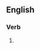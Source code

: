 ==English==

===Verb===
{{head|en|present participle}}

# {{present participle of|evangelize|lang=en|nocat=1}}